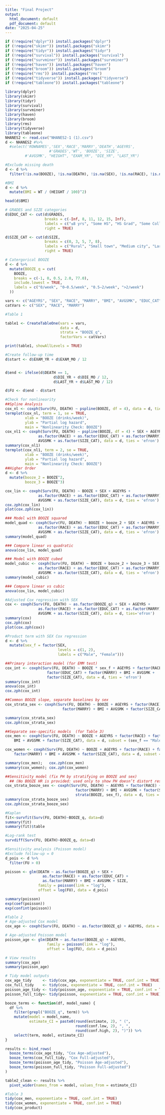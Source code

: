 ```yaml
---
title: "Final Project"
output:
  html_document: default
  pdf_document: default
date: "2025-04-25"
---
```


```r
if (!require("dplyr")) install.packages("dplyr")
if (!require("skimr")) install.packages("skimr")
if (!require("tidyr")) install.packages("tidyr")
if (!require("survival")) install.packages("survival")
if (!require("survminer")) install.packages("survminer")
if (!require("haven")) install.packages("haven")
if (!require("broom")) install.packages("broom")
if (!require("rms")) install.packages("rms")
if (!require("tidyverse")) install.packages("tidyverse")
if (!require("tableone")) install.packages("tableone")

library(dplyr)
library(skimr)
library(tidyr)
library(survival)
library(survminer)
library(haven)
library(broom)
library(rms)
library(tidyverse) 
library(tableone)
NHANES2 <- read.csv("NHANES2-1 (1).csv")
d <- NHANES2 #%>% 
  #select('ROWNAMES','SEX','RACE','MARRY','DEATH','AGEYRS',
                    #'GRADES','WT', 'BOOZE', 'SIZE',
         #'AVGSMK', "HEIGHT", "EXAM_YR", "DIE_YR", "LAST_YR")
```

```r
#Exclude missing death 
d <- d %>%
  filter(!is.na(BOOZE), !is.na(DEATH), !is.na(SEX), !is.na(RACE), !is.na(GRADES), !is.na(AVGSMK), !is.na(SIZE), !is.na(GRADES))

#BMI
d <- d %>%
  mutate(BMI = WT / (HEIGHT / 100)^2)

head(d$BMI)

# GRADES and SIZE categories
d$EDUC_CAT <- cut(d$GRADES,
                  breaks = c(-Inf, 8, 11, 12, 15, Inf),
                  labels = c("≤8 yrs", "Some HS", "HS Grad", "Some College", "College+"),
                  right = TRUE)

d$SIZE_CAT <- cut(d$SIZE,
                  breaks = c(0, 3, 5, 7, 8),
                  labels = c("Rural", "Small town", "Medium city", "Large city"),
                  right = TRUE)

# Catergorical BOOZE
d <- d %>%
  mutate(BOOZE_q = cut(
    BOOZE,
    breaks = c(-1, 0, 0.5, 2.0, 77.0),
    include.lowest = TRUE,
    labels = c("0/week", "0–0.5/week", "0.5–2/week", ">2/week")
  ))

vars <- c("AGEYRS", "SEX", "RACE", "MARRY", "BMI", "AVGSMK", "EDUC_CAT", "SIZE_CAT")
catVars <- c("SEX", "RACE", "MARRY")

#Table 1

table1 <- CreateTableOne(vars = vars, 
                         data = d, 
                         strata = "BOOZE_q",  
                         factorVars = catVars)

print(table1, showAllLevels = TRUE)

```

```r
#Create follow-up time
d$start <- d$EXAM_YR + d$EXAM_MO / 12


d$end <- ifelse(d$DEATH == 1,
                      d$DIE_YR + d$DIE_MO / 12,
                      d$LAST_YR + d$LAST_MO / 12)

d$FU <- d$end - d$start

#Check for nonlinearity
##Spline Analysis
cox_nl <- coxph(Surv(FU, DEATH) ~ pspline(BOOZE, df = 4), data = d, ties = 'efron')
termplot(cox_nl, term = 1, se = TRUE,
         xlab = "BOOZE (drinks/week)",
         ylab = "Partial log hazard",
         main = "Nonlinearity Check: BOOZE")
cox_nl1 <- coxph(Surv(FU, DEATH) ~ pspline(BOOZE, df = 4) + SEX + AGEYRS +
               as.factor(RACE) + as.factor(EDUC_CAT) + as.factor(MARRY) + BMI + 
               AVGSMK + as.factor(SIZE_CAT), data = d, ties = 'efron')
summary(cox_nl1)
termplot(cox_nl1, term = 2, se = TRUE,
         xlab = "BOOZE (drinks/week)",
         ylab = "Partial log hazard",
         main = "Nonlinearity Check: BOOZE")
##Higher Order
d <- d %>%
  mutate(booze_2 = BOOZE^2,
         booze_3 = BOOZE^3)

cox_lin <- coxph(Surv(FU, DEATH) ~ BOOZE + SEX + AGEYRS +
               as.factor(RACE) + as.factor(EDUC_CAT) + as.factor(MARRY) + BMI + 
               AVGSMK + as.factor(SIZE_CAT), data = d, ties = 'efron')
cox.zph(cox_lin)
plot(cox.zph(cox_lin))

### Model with BOOZE squared
model_quad <- coxph(Surv(FU, DEATH) ~ BOOZE + booze_2 + SEX + AGEYRS +
               as.factor(RACE) + as.factor(EDUC_CAT) + as.factor(MARRY) + BMI + 
               AVGSMK + as.factor(SIZE_CAT), data = d, ties = 'efron')
summary(model_quad)

### Compare linear vs quadratic
anova(cox_lin, model_quad)

### Model with BOOZE cubed
model_cubic <- coxph(Surv(FU, DEATH) ~ BOOZE + booze_2 + booze_3 + SEX + AGEYRS +
               as.factor(RACE) + as.factor(EDUC_CAT) + as.factor(MARRY) + BMI + 
               AVGSMK + as.factor(SIZE_CAT), data = d, ties = 'efron')
summary(model_cubic)

### Compare linear vs cubic
anova(cox_lin, model_cubic)

#Adjusted Cox regression with SEX
cox <- coxph(Surv(FU, DEATH) ~ as.factor(BOOZE_q) + SEX + AGEYRS +
               as.factor(RACE) + as.factor(EDUC_CAT) + as.factor(MARRY) + BMI + 
               AVGSMK + as.factor(SIZE_CAT), data = d, ties='efron')
summary(cox)
cox.zph(cox)
plot(cox.zph(cox))

#Product term with SEX Cox regression
d <- d %>%
  mutate(sex_f = factor(SEX,
                        levels = c(1, 2),
                        labels = c("Male", "Female")))

##Primary interaction model (for EMM test)
cox_int <- coxph(Surv(FU, DEATH) ~ BOOZE * sex_f + AGEYRS + factor(RACE) + 
                   factor(EDUC_CAT) + factor(MARRY) + BMI + AVGSMK + 
                   factor(SIZE_CAT), data = d, ties = 'efron')
summary(cox_int)
anova(cox_int)
cox.zph(cox_int)

##Common BOOZE slope, separate baselines by sex
cox_strata_sex <- coxph(Surv(FU, DEATH) ~ BOOZE + AGEYRS + factor(RACE) + factor(EDUC_CAT) +
                          factor(MARRY) + BMI + AVGSMK + factor(SIZE_CAT) + strata(sex_f), data = d, ties = 'efron')

summary(cox_strata_sex)
cox.zph(cox_strata_sex)

##Separate sex-specific models  (for Table 3)
cox_men <- coxph(Surv(FU, DEATH) ~ BOOZE + AGEYRS + factor(RACE) + factor(EDUC_CAT)+ factor(MARRY) + 
    BMI + AVGSMK + factor(SIZE_CAT), data = d, subset = (sex_f == "Male"), ties = 'efron')

cox_women <- coxph(Surv(FU, DEATH) ~ BOOZE + AGEYRS + factor(RACE) + factor(EDUC_CAT) + 
    factor(MARRY) + BMI + AVGSMK + factor(SIZE_CAT), data = d, subset = (sex_f == "Female"), ties = 'efron')

summary(cox_men);   cox.zph(cox_men)
summary(cox_women); cox.zph(cox_women)

##Sensitivity model (fix PH by stratifying on BOOZE and sex)
  ## (No BOOZE HR is provided: used only to show PH doesn’t distort results)
cox_strata_booze_sex <- coxph(Surv(FU, DEATH) ~ AGEYRS + factor(RACE) + factor(EDUC_CAT) +
                                factor(MARRY) + BMI + AVGSMK + factor(SIZE_CAT) +
                                strata(BOOZE, sex_f), data = d, ties = 'efron')
summary(cox_strata_booze_sex)
cox.zph(cox_strata_booze_sex)

#Kaplan
fit<-survfit(Surv(FU, DEATH)~BOOZE_q, data=d)
summary(fit)
summary(fit)$table

#Log-rank test
survdiff(Surv(FU, DEATH)~BOOZE_q, data=d) 
```

```r
#Sensitivity analysis (Poisson model)
#Exclude follow-up = 0
d_pois <- d %>%
  filter(FU > 0)

poisson <- glm(DEATH ~ as.factor(BOOZE_q) + SEX +
                 as.factor(RACE) + as.factor(EDUC_CAT) +
                 as.factor(MARRY) + BMI + AVGSMK + SIZE,
               family = poisson(link = "log"),
               offset = log(FU), data = d_pois)

summary(poisson)
exp(coef(poisson))
exp(confint(poisson))
```

```r
#Table 2
# Age-adjusted Cox model
cox_age <- coxph(Surv(FU, DEATH) ~ as.factor(BOOZE_q) + AGEYRS, data = d)

# Age-adjusted Poisson model
poisson_age <- glm(DEATH ~ as.factor(BOOZE_q) + AGEYRS,
                   family = poisson(link = "log"),
                   offset = log(FU), data = d_pois)

# View results
summary(cox_age)
summary(poisson_age)

# Tidy model outputs
cox_age_tidy     <- tidy(cox_age, exponentiate = TRUE, conf.int = TRUE)
cox_full_tidy    <- tidy(cox, exponentiate = TRUE, conf.int = TRUE)
poisson_age_tidy <- tidy(poisson_age, exponentiate = TRUE, conf.int = TRUE)
poisson_full_tidy<- tidy(poisson, exponentiate = TRUE, conf.int = TRUE)

booze_terms <- function(df, model_name) {
  df %>%
    filter(grepl("BOOZE_q", term)) %>%
    mutate(model = model_name,
           estimate_CI = paste0(round(estimate, 2), " (",
                                round(conf.low, 2), ", ",
                                round(conf.high, 2), ")")) %>%
    select(term, model, estimate_CI)
}

results <- bind_rows(
  booze_terms(cox_age_tidy, "Cox Age-adjusted"),
  booze_terms(cox_full_tidy, "Cox Full-adjusted"),
  booze_terms(poisson_age_tidy, "Poisson Age-adjusted"),
  booze_terms(poisson_full_tidy, "Poisson Full-adjusted")
)

table2_clean <- results %>%
  pivot_wider(names_from = model, values_from = estimate_CI)
```

```r
#Table 3
tidy(cox_men, exponentiate = TRUE, conf.int = TRUE)
tidy(cox_women, exponentiate = TRUE, conf.int = TRUE)
tidy(cox_product)
```
